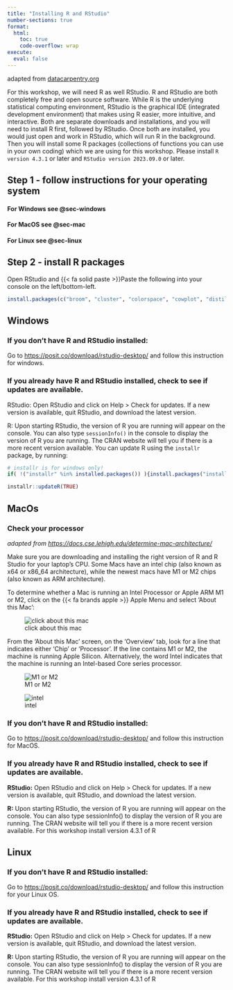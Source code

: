 ```yaml
---
title: "Installing R and RStudio"
number-sections: true
format:
  html:
    toc: true
    code-overflow: wrap
execute:
  eval: false
---
```


adapted from [datacarpentry.org](datacarpentry.org)

For this workshop, we will need R as well RStudio. R and RStudio are both completely free and open source software. While R is the underlying statistical computing environment, RStudio is the graphical IDE (integrated development environment) that makes using R easier, more intuitive, and interactive. Both are separate downloads and installations, and you will need to install R first, followed by RStudio. Once both are installed, you would just open and work in RStudio, which will run R in the background. Then you will install some R packages (collections of functions you can use in your own coding) which we are using for this workshop. Please install `R version 4.3.1` or later  and `RStudio version 2023.09.0` or later. 

## Step 1 - follow instructions for your operating system

#### For Windows see **@sec-windows**

#### For MacOS see **@sec-mac**

#### For Linux see **@sec-linux**


## Step 2 - install R packages

Open RStudio and {{< fa solid paste >}}Paste the following into your console on the left/bottom-left.

```.r
install.packages(c("broom", "cluster", "colorspace", "cowplot", "distill", "gapminder", "GGally", "gganimate", "ggbeeswarm", "ggiraph", "ggdendro", "ggdist", "ggforce","ggplot2movies", "ggrepel", "ggridges", "ggthemes", "gifski", "glue","knitr", "learnr", "naniar", "margins", "MASS", "Matrix","nycflights13", "palmerpenguins", "patchwork", "quarto", "rgdal", "rmarkdown","rnaturalearth", "sf", "shinyjs", "tableone", "tidyverse", "transformr", "umap"))
```


## Windows {#sec-windows}

### If you don’t have R and RStudio installed:

Go to [https://posit.co/download/rstudio-desktop/](https://posit.co/download/rstudio-desktop/) and follow this instruction for windows.

### If you already have R and RStudio installed, check to see if updates are available. 

RStudio: Open RStudio and click on Help > Check for updates. If a new version is available, quit RStudio, and download the latest version. 

R: Upon starting RStudio, the version of R you are running will appear on the console. You can also type `sessionInfo()` in the console to display the version of R you are running. The CRAN website will tell you if there is a more recent version available. You can update R using the `installr` package, by running: 

```.r
# installr is for windows only!
if( !("installr" %in% installed.packages()) ){install.packages("installr")} 

installr::updateR(TRUE) 
```

## MacOs {#sec-mac}


### Check your processor {.text-left}
*adapted from [https://docs.cse.lehigh.edu/determine-mac-architecture/](https://docs.cse.lehigh.edu/determine-mac-architecture/)*

Make sure you are downloading and installing the right version of R and R Studio for your laptop's CPU. Some Macs have an intel chip (also known as x64 or x86_64 architecture), while the newest macs have M1 or M2 chips (also known as ARM architecture).

To determine whether a Mac is running an Intel Processor or Apple ARM M1 or M2, click on the {{< fa brands apple >}} Apple Menu and select 'About this Mac':

![click about this mac](assets/images/determine-mac-architecture01.png)

From the 'About this Mac' screen, on the 'Overview' tab, look for a line that indicates either 'Chip' or 'Processor'. If the line contains M1 or M2, the machine is running Apple Silicon. Alternatively, the word Intel indicates that the machine is running an Intel-based Core series processor.

![M1 or M2](assets/images/determine-mac-architecture-m1.png)

![intel](assets/images/determine-mac-architecture-intel.png)

### If you don’t have R and RStudio installed:

Go to [https://posit.co/download/rstudio-desktop/](https://posit.co/download/rstudio-desktop/) and follow this instruction for MacOS.

### If you already have R and RStudio installed, check to see if updates are available.

**RStudio:** Open RStudio and click on Help > Check for updates. If a new version is available, quit RStudio, and download the latest version.

**R:** Upon starting RStudio, the version of R you are running will appear on the console. You can also type sessionInfo() to display the version of R you are running. The CRAN website will tell you if there is a more recent version available. For this workshop install version 4.3.1 of R

## Linux {#sec-linux}

### If you don’t have R and RStudio installed:

Go to [https://posit.co/download/rstudio-desktop/](https://posit.co/download/rstudio-desktop/) and follow this instruction for your Linux OS.

### If you already have R and RStudio installed, check to see if updates are available.

**RStudio:** Open RStudio and click on Help > Check for updates. If a new version is available, quit RStudio, and download the latest version.

**R:** Upon starting RStudio, the version of R you are running will appear on the console. You can also type sessionInfo() to display the version of R you are running. The CRAN website will tell you if there is a more recent version available. For this workshop install version 4.3.1 of R

